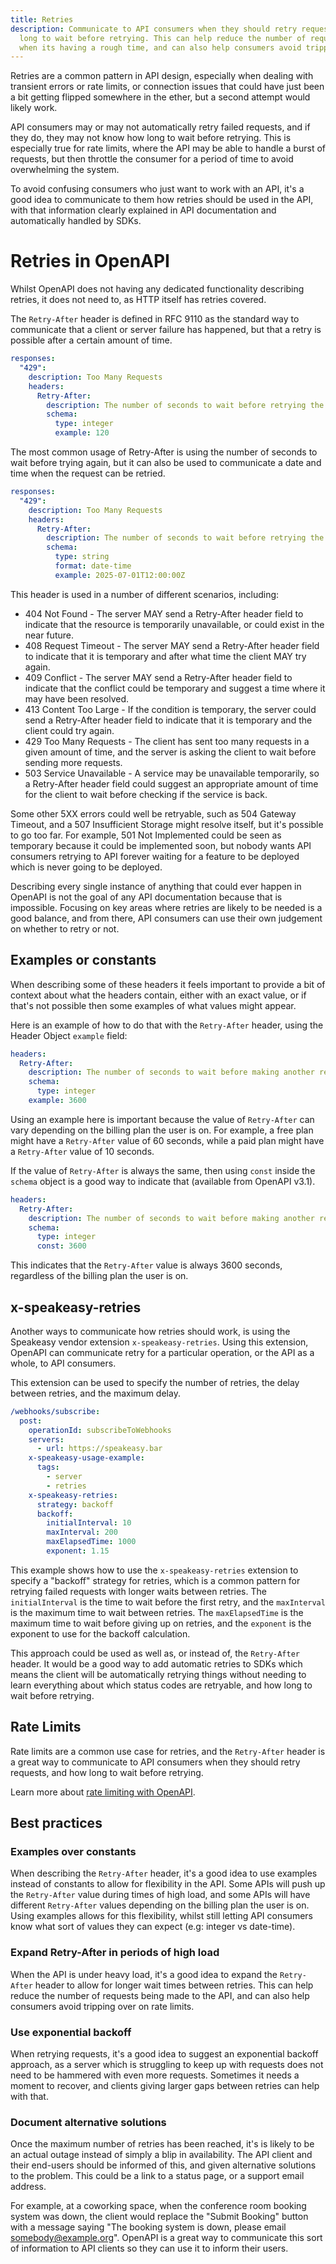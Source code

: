 ```yaml
---
title: Retries
description: Communicate to API consumers when they should retry requests, and how
  long to wait before retrying. This can help reduce the number of requests being made to an API 
  when its having a rough time, and can also help consumers avoid tripping over on rate limits.
---
```


Retries are a common pattern in API design, especially when dealing with
transient errors or rate limits, or connection issues that could have just been
a bit getting flipped somewhere in the ether, but a second attempt would likely
work.

API consumers may or may not automatically retry failed requests, and if they do, they
may not know how long to wait before retrying. This is especially true for rate
limits, where the API may be able to handle a burst of requests, but then
throttle the consumer for a period of time to avoid overwhelming the system.

To avoid confusing consumers who just want to work with an API, it's a good idea
to communicate to them how retries should be used in the API, with that
information clearly explained in API documentation and automatically handled by
SDKs.

# Retries in OpenAPI

Whilst OpenAPI does not having any dedicated functionality describing retries,
it does not need to, as HTTP itself has retries covered.

The `Retry-After` header is defined in RFC 9110 as the standard way to
communicate that a client or server failure has happened, but that a retry is
possible after a certain amount of time. 

```yaml
responses:
  "429":
    description: Too Many Requests
    headers:
      Retry-After:
        description: The number of seconds to wait before retrying the request.
        schema:
          type: integer
          example: 120
```

The most common usage of Retry-After is using the number of seconds to wait
before trying again, but it can also be used to communicate a date and time when
the request can be retried. 

```yaml
responses:
  "429":
    description: Too Many Requests
    headers:
      Retry-After:
        description: The number of seconds to wait before retrying the request.
        schema:
          type: string
          format: date-time
          example: 2025-07-01T12:00:00Z
```

This header is used in a number of different scenarios, including:

- 404 Not Found - The server MAY send a Retry-After header field to indicate that the resource is temporarily unavailable, or could exist in the near future.
- 408 Request Timeout - The server MAY send a Retry-After header field to indicate that it is temporary and after what time the client MAY try again.
- 409 Conflict - The server MAY send a Retry-After header field to indicate that the conflict could be temporary and suggest a time where it may have been resolved.
- 413 Content Too Large - If the condition is temporary, the server could send a Retry-After header field to indicate that it is temporary and the client could try again.
- 429 Too Many Requests - The client has sent too many requests in a given amount of time, and the server is asking the client to wait before sending more requests.
- 503 Service Unavailable - A service may be unavailable temporarily, so a Retry-After header field could suggest an appropriate amount of time for the client to wait before checking if the service is back.

Some other 5XX errors could well be retryable, such as 504 Gateway Timeout, and
a 507 Insufficient Storage might resolve itself, but it's possible to go too
far. For example, 501 Not Implemented could be seen as temporary because it
could be implemented soon, but nobody wants API consumers retrying to API
forever waiting for a feature to be deployed which is never going to be
deployed.

Describing every single instance of anything that could ever happen in OpenAPI
is not the goal of any API documentation because that is impossible. Focusing on
key areas where retries are likely to be needed is a good balance, and from
there, API consumers can use their own judgement on whether to retry or not.

## Examples or constants

When describing some of these headers it feels important to provide a bit of
context about what the headers contain, either with an exact value, or if that's
not possible then some examples of what values might appear.

Here is an example of how to do that with the `Retry-After` header, using the
Header Object `example` field:

```yaml
headers:
  Retry-After:
    description: The number of seconds to wait before making another request.
    schema:
      type: integer
    example: 3600
```

Using an example here is important because the value of `Retry-After` can vary
depending on the billing plan the user is on. For example, a free plan might
have a `Retry-After` value of 60 seconds, while a paid plan might have a
`Retry-After` value of 10 seconds.

If the value of `Retry-After` is always the same, then using `const` inside the
`schema` object is a good way to indicate that (available from OpenAPI v3.1).

```yaml
headers:
  Retry-After:
    description: The number of seconds to wait before making another request.
    schema:
      type: integer
      const: 3600
```

This indicates that the `Retry-After` value is always 3600 seconds, regardless of
the billing plan the user is on.

## x-speakeasy-retries

Another ways to communicate how retries should work, is using the Speakeasy
vendor extension `x-speakeasy-retries`. Using this extension, OpenAPI can
communicate retry for a particular operation, or the API as a whole, to API
consumers. 

This extension can be used to specify the number of retries, the delay between
retries, and the maximum delay.

```yaml
/webhooks/subscribe:
  post:
    operationId: subscribeToWebhooks
    servers:
      - url: https://speakeasy.bar
    x-speakeasy-usage-example:
      tags:
        - server
        - retries
    x-speakeasy-retries:
      strategy: backoff
      backoff:
        initialInterval: 10
        maxInterval: 200
        maxElapsedTime: 1000
        exponent: 1.15
```

This example shows how to use the `x-speakeasy-retries` extension to specify a
"backoff" strategy for retries, which is a common pattern for retrying failed
requests with longer waits between retries. The `initialInterval` is the time to
wait before the first retry, and the `maxInterval` is the maximum time to wait
between retries. The `maxElapsedTime` is the maximum time to wait before giving
up on retries, and the `exponent` is the exponent to use for the backoff
calculation.

This approach could be used as well as, or instead of, the `Retry-After` header.
It would be a good way to add automatic retries to SDKs which means the client
will be automatically retrying things without needing to learn everything about
which status codes are retryable, and how long to wait before retrying.

## Rate Limits

Rate limits are a common use case for retries, and the `Retry-After` header is a
great way to communicate to API consumers when they should retry requests, and
how long to wait before retrying.

Learn more about [rate limiting with OpenAPI](/openapi/rate-limiting).

## Best practices

### Examples over constants

When describing the `Retry-After` header, it's a good idea to use examples instead of
constants to allow for flexibility in the API. Some APIs will push up the
`Retry-After` value during times of high load, and some APIs will have different
`Retry-After` values depending on the billing plan the user is on. Using
examples allows for this flexibility, whilst still letting API consumers know
what sort of values they can expect (e.g: integer vs date-time).

### Expand Retry-After in periods of high load

When the API is under heavy load, it's a good idea to expand the `Retry-After`
header to allow for longer wait times between retries. This can help reduce the
number of requests being made to the API, and can also help consumers avoid
tripping over on rate limits.

### Use exponential backoff

When retrying requests, it's a good idea to suggest an exponential backoff
approach, as a server which is struggling to keep up with requests does not need
to be hammered with even more requests. Sometimes it needs a moment to recover,
and clients giving larger gaps between retries can help with that.

### Document alternative solutions

Once the maximum number of retries has been reached, it's is likely to be an
actual outage instead of simply a blip in availability. The API client and their
end-users should be informed of this, and given alternative solutions to the
problem. This could be a link to a status page, or a support email address.

For example, at a coworking space, when the conference room booking system was
down, the client would replace the "Submit Booking" button with a message saying
"The booking system is down, please email somebody@example.org". OpenAPI is a
great way to communicate this sort of information to API clients so they can use
it to inform their users.
